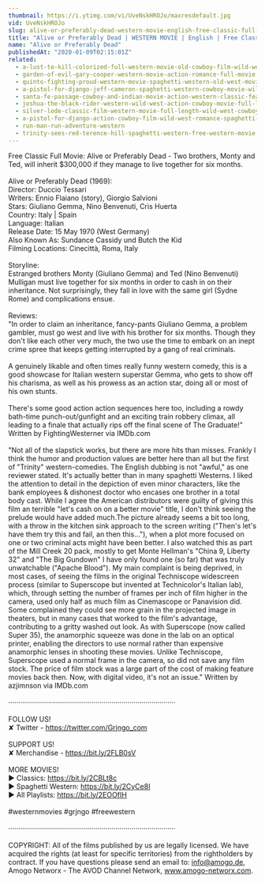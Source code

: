```yaml
---
thumbnail: https://i.ytimg.com/vi/UveNskHROJo/maxresdefault.jpg
vid: UveNskHROJo
slug: alive-or-preferably-dead-western-movie-english-free-classic-full-movie
title: "Alive or Preferably Dead | WESTERN MOVIE | English | Free Classic Full Movie"
name: "Alive or Preferably Dead"
publishedAt: "2020-01-09T02:15:01Z"
related:
  - a-lust-to-kill-colorized-full-western-movie-old-cowboy-film-wild-west
  - garden-of-evil-gary-cooper-western-movie-action-romance-full-movie-english
  - quinto-fighting-proud-western-movie-spaghetti-western-old-west-movie-cowboys
  - a-pistol-for-django-jeff-cameron-spaghetti-western-cowboy-movie-wild-west-english
  - santa-fe-passage-cowboy-and-indian-movie-action-western-classic-feature-film-in-full-length
  - joshua-the-black-rider-western-wild-west-action-cowboy-movie-full-length-civil-war
  - silver-lode-classic-film-western-movie-full-length-wild-west-cowboy-movies-free-film
  - a-pistol-for-django-action-cowboy-film-wild-west-romance-spaghetti-movie-full-length
  - run-man-run-adventure-western
  - trinity-sees-red-terence-hill-spaghetti-western-free-western-movie-cowboys-full-films
---
```


Free Classic Full Movie: Alive or Preferably Dead - Two brothers, Monty and Ted, will inherit $300,000 if they manage to live together for six months. <br />
<br />
Alive or Preferably Dead (1969): <br />
Director: Duccio Tessari<br />
Writers: Ennio Flaiano (story), Giorgio Salvioni <br />
Stars: Giuliano Gemma, Nino Benvenuti, Cris Huerta <br />
Country: Italy | Spain<br />
Language: Italian<br />
Release Date: 15 May 1970 (West Germany) <br />
Also Known As: Sundance Cassidy und Butch the Kid <br />
Filming Locations: Cinecittà, Roma, Italy <br />
<br />
Storyline:<br />
Estranged brothers Monty (Giuliano Gemma) and Ted (Nino Benvenuti) Mulligan must live together for six months in order to cash in on their inheritance. Not surprisingly, they fall in love with the same girl (Sydne Rome) and complications ensue. <br />
<br />
Reviews:<br />
"In order to claim an inheritance, fancy-pants Giuliano Gemma, a problem gambler, must go west and live with his brother for six months. Though they don't like each other very much, the two use the time to embark on an inept crime spree that keeps getting interrupted by a gang of real criminals.<br />
<br />
A genuinely likable and often times really funny western comedy, this is a good showcase for Italian western superstar Gemma, who gets to show off his charisma, as well as his prowess as an action star, doing all or most of his own stunts.<br />
<br />
There's some good action action sequences here too, including a rowdy bath-time punch-out/gunfight and an exciting train robbery climax, all leading to a finale that actually rips off the final scene of The Graduate!" Written by FightingWesterner via IMDb.com<br />
<br />
"Not all of the slapstick works, but there are more hits than misses. Frankly I think the humor and production values are better here than all but the first of "Trinity" western-comedies. The English dubbing is not "awful," as one reviewer stated. It's actually better than in many spaghetti Westerns. I liked the attention to detail in the depiction of even minor characters, like the bank employees & dishonest doctor who encases one brother in a total body cast. While I agree the American distributors were guilty of giving this film an terrible "let's cash on on a better movie" title, I don't think seeing the prelude would have added much.The picture already seems a bit too long, with a throw in the kitchen sink approach to the screen writing ("Then's let's have them try this and fail, an then this..."), when a plot more focused on one or two criminal acts might have been better. I also watched this as part of the Mill Creek 20 pack, mostly to get Monte Hellman's "China 9, Liberty 32" and "The Big Gundown" I have only found one (so far) that was truly unwatchable ("Apache Blood"). My main complaint is being deprived, in most cases, of seeing the films in the original Techniscope widescreen process (similar to Superscope but invented at Technicolor's Italian lab), which, through setting the number of frames per inch of film higher in the camera, used only half as much film as Cinemascope or Panavision did. Some complained they could see more grain in the projected image in theaters, but in many cases that worked to the film's advantage, contributing to a gritty washed out look. As with Superscope (now called Super 35), the anamorphic squeeze was done in the lab on an optical printer, enabling the directors to use normal rather than expensive anamorphic lenses in shooting these movies. Unlike Techniscope, Superscope used a normal frame in the camera, so did not save any film stock. The price of film stock was a large part of the cost of making feature movies back then. Now, with digital video, it's not an issue." Written by azjimnson via IMDb.com<br />
<br />
····················································································<br />
<br />
FOLLOW US!<br />
✘ Twitter - https://twitter.com/Grjngo_com<br />
<br />
SUPPORT US!<br />
✘ Merchandise - https://bit.ly/2FLB0sV<br />
<br />
MORE MOVIES! <br />
► Classics: https://bit.ly/2CBLt8c <br />
► Spaghetti Western: https://bit.ly/2CyCe8I <br />
► All Playlists: https://bit.ly/2EOOfIH <br />
<br />
#westernmovies #grjngo #freewestern<br />
<br />
····················································································<br />
<br />
COPYRIGHT: All of the films published by us are legally licensed. We have acquired the rights (at least for specific territories) from the rightholders by contract. If you have questions please send an email to: info@amogo.de, Amogo Networx - The AVOD Channel Network, www.amogo-networx.com.